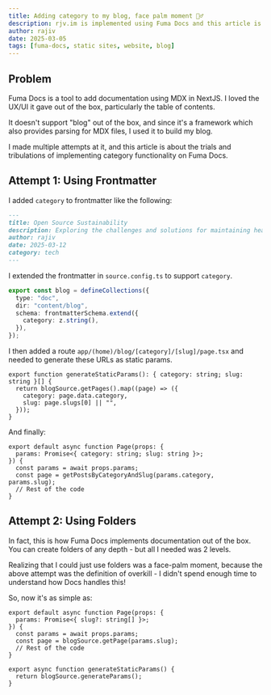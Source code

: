```yaml
---
title: Adding category to my blog, face palm moment 🤦‍♂️
description: rjv.im is implemented using Fuma Docs and this article is about my trials and tribulations implementing category to my blog posts
author: rajiv
date: 2025-03-05
tags: [fuma-docs, static sites, website, blog]
---
```


## Problem

Fuma Docs is a tool to add documentation using MDX in NextJS. I loved the UX/UI it gave out of the box, particularly the table of contents.

It doesn't support "blog" out of the box, and since it's a framework which also provides parsing for MDX files, I used it to build my blog.

I made multiple attempts at it, and this article is about the trials and tribulations of implementing category functionality on Fuma Docs.

## Attempt 1: Using Frontmatter

I added `category` to frontmatter like the following:

```md
---
title: Open Source Sustainability
description: Exploring the challenges and solutions for maintaining healthy open source ecosystems
author: rajiv
date: 2025-03-12
category: tech
---
```

I extended the frontmatter in `source.config.ts` to support `category`.

```ts
export const blog = defineCollections({
  type: "doc",
  dir: "content/blog",
  schema: frontmatterSchema.extend({
    category: z.string(),
  }),
});
```

I then added a route `app/(home)/blog/[category]/[slug]/page.tsx` and needed to generate these URLs as static params.

```tsx
export function generateStaticParams(): { category: string; slug: string }[] {
  return blogSource.getPages().map((page) => ({
    category: page.data.category,
    slug: page.slugs[0] || "",
  }));
}
```

And finally:

```tsx
export default async function Page(props: {
  params: Promise<{ category: string; slug: string }>;
}) {
  const params = await props.params;
  const page = getPostsByCategoryAndSlug(params.category, params.slug);
  // Rest of the code
}
```

## Attempt 2: Using Folders

In fact, this is how Fuma Docs implements documentation out of the box. You can create folders of any depth - but all I needed was 2 levels.

Realizing that I could just use folders was a face-palm moment, because the above attempt was the definition of overkill - I didn't spend enough time to understand how Docs handles this!

So, now it's as simple as:

```tsx
export default async function Page(props: {
  params: Promise<{ slug?: string[] }>;
}) {
  const params = await props.params;
  const page = blogSource.getPage(params.slug);
  // Rest of the code
}

export async function generateStaticParams() {
  return blogSource.generateParams();
}
```
